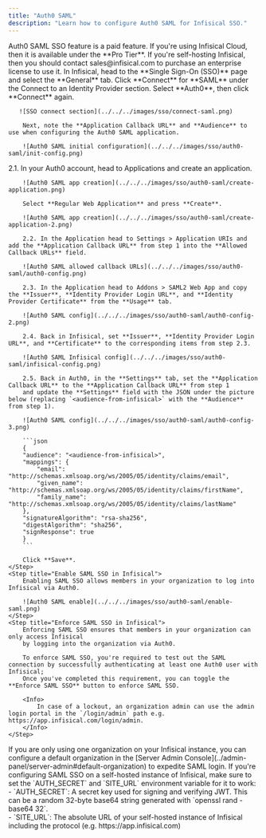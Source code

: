 ```yaml
---
title: "Auth0 SAML"
description: "Learn how to configure Auth0 SAML for Infisical SSO."
---
```


<Info>
  Auth0 SAML SSO feature is a paid feature. If you're using Infisical Cloud,
  then it is available under the **Pro Tier**. If you're self-hosting Infisical,
  then you should contact sales@infisical.com to purchase an enterprise license
  to use it.
</Info>

<Steps>
   <Step title="Prepare the SAML SSO configuration in Infisical">
       In Infisical, head to the **Single Sign-On (SSO)** page and select the **General** tab. Click **Connect** for **SAML** under the Connect to an Identity Provider section. Select **Auth0**, then click **Connect** again.

       ![SSO connect section](../../../images/sso/connect-saml.png)

        Next, note the **Application Callback URL** and **Audience** to use when configuring the Auth0 SAML application.

        ![Auth0 SAML initial configuration](../../../images/sso/auth0-saml/init-config.png)

   </Step>
   <Step title="Create a SAML application in Auth0">
        2.1. In your Auth0 account, head to Applications and create an application.
        
        ![Auth0 SAML app creation](../../../images/sso/auth0-saml/create-application.png)
        
        Select **Regular Web Application** and press **Create**.
        
        ![Auth0 SAML app creation](../../../images/sso/auth0-saml/create-application-2.png)
        
        2.2. In the Application head to Settings > Application URIs and add the **Application Callback URL** from step 1 into the **Allowed Callback URLs** field.
        
        ![Auth0 SAML allowed callback URLs](../../../images/sso/auth0-saml/auth0-config.png)
        
        2.3. In the Application head to Addons > SAML2 Web App and copy the **Issuer**, **Identity Provider Login URL**, and **Identity Provider Certificate** from the **Usage** tab.
        
        ![Auth0 SAML config](../../../images/sso/auth0-saml/auth0-config-2.png)
        
        2.4. Back in Infisical, set **Issuer**, **Identity Provider Login URL**, and **Certificate** to the corresponding items from step 2.3.
        
        ![Auth0 SAML Infisical config](../../../images/sso/auth0-saml/infisical-config.png)
        
        2.5. Back in Auth0, in the **Settings** tab, set the **Application Callback URL** to the **Application Callback URL** from step 1
        and update the **Settings** field with the JSON under the picture below (replacing `<audience-from-infisical>` with the **Audience** from step 1).
        
        ![Auth0 SAML config](../../../images/sso/auth0-saml/auth0-config-3.png)
        
        ```json
        {
        "audience": "<audience-from-infisical>",
        "mappings": {
            "email": "http://schemas.xmlsoap.org/ws/2005/05/identity/claims/email",
            "given_name": "http://schemas.xmlsoap.org/ws/2005/05/identity/claims/firstName",
            "family_name": "http://schemas.xmlsoap.org/ws/2005/05/identity/claims/lastName"
        },
        "signatureAlgorithm": "rsa-sha256",
        "digestAlgorithm": "sha256",
        "signResponse": true
        }
        ```

        Click **Save**.
    </Step>
    <Step title="Enable SAML SSO in Infisical">
        Enabling SAML SSO allows members in your organization to log into Infisical via Auth0.

        ![Auth0 SAML enable](../../../images/sso/auth0-saml/enable-saml.png)
    </Step>
    <Step title="Enforce SAML SSO in Infisical">
        Enforcing SAML SSO ensures that members in your organization can only access Infisical
        by logging into the organization via Auth0.

        To enforce SAML SSO, you're required to test out the SAML connection by successfully authenticating at least one Auth0 user with Infisical;
        Once you've completed this requirement, you can toggle the **Enforce SAML SSO** button to enforce SAML SSO.

        <Info>
            In case of a lockout, an organization admin can use the admin login portal in the `/login/admin` path e.g. https://app.infisical.com/login/admin.
        </Info>
    </Step>

</Steps>

<Tip>
    If you are only using one organization on your Infisical instance, you can configure a default organization in the [Server Admin Console](../admin-panel/server-admin#default-organization) to expedite SAML login.
</Tip>

<Note>
    If you're configuring SAML SSO on a self-hosted instance of Infisical, make
    sure to set the `AUTH_SECRET` and `SITE_URL` environment variable for it to
    work:
    <div class="height:1px;"/>
    - `AUTH_SECRET`: A secret key used for signing and verifying JWT. This
    can be a random 32-byte base64 string generated with `openssl rand -base64
    32`.
    <div class="height:1px;"/>
    - `SITE_URL`: The absolute URL of your self-hosted instance of Infisical including the protocol (e.g. https://app.infisical.com)
</Note>